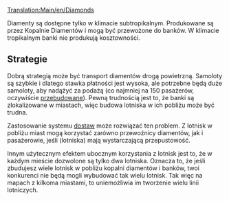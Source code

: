 [[Translation:Main/en/Diamonds]]{{en/-}}
{{pl/Ładunek|name=Diamenty
|image=Diamonds.png
|produced=[[Main/pl/Kopalnia diamentów|Kopalnia diamentów]]
|accepted=[[Main/pl/Bank|Bank]]
}}

Diamenty są dostępne tylko w klimacie subtropikalnym. Produkowane są przez Kopalnie Diamentów i mogą być przewożone do banków. W klimacie tropikalnym banki nie produkują kosztowności.
== Strategie ==

Dobrą strategią może być transport diamentów drogą powietrzną. Samoloty są szybkie i dlatego stawka płatności jest wysoka, ale potrzebne będą duże samoloty, aby nadążyć za podażą (co najmniej na 150 pasażerów, oczywiście [[Main/pl/Przebudowa pojazdów|przebudowane]]). Pewną trudnością jest to, że banki są zlokalizowane w miastach, więc budowa lotniska w ich pobliżu może być trudna.

Zastosowanie systemu [[Main/pl/Dostawa|dostaw]] może rozwiązać ten problem. Z lotnisk w pobliżu miast mogą korzystać zarówno przewoźnicy diamentów, jak i pasażerowie, jeśli (lotniska) mają wystarczającą przepustowość.

Innym użytecznym efektem ubocznym korzystania z lotnisk jest to, że w każdym mieście dozwolone są tylko dwa lotniska. Oznacza to, że jeśli zbudujesz wiele lotnisk w pobliżu kopalni diamentów i banków, twoi konkurenci nie będą mogli wybudować tak wielu lotnisk. Tak więc na mapach z kilkoma miastami, to uniemożliwia im tworzenie wielu linii lotniczych.

{{pl/Navbox Ładunek}}